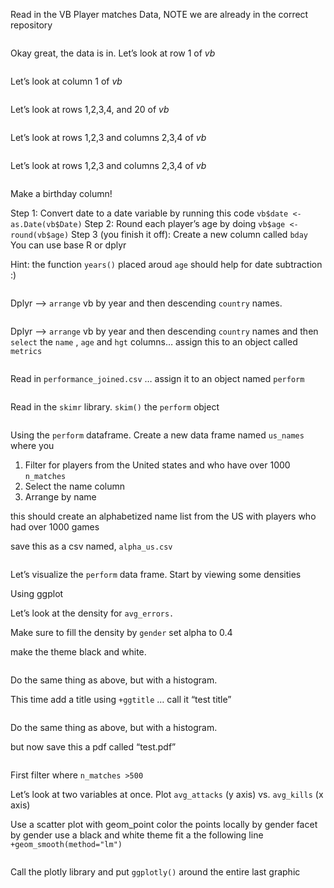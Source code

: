 

Read in the VB Player matches Data, NOTE we are already in the correct repository


```r

```


Okay great, the data is in. Let's look at row 1 of *vb* 


```r


```



Let's look at column 1 of *vb* 

```r

```



Let's look at rows 1,2,3,4, and 20 of *vb* 


```r


```



Let's look at rows 1,2,3 and columns 2,3,4 of *vb* 


```r

```


Let's look at rows 1,2,3 and columns 2,3,4 of *vb* 


```r

```


Make a birthday column!

Step 1: Convert date to a date variable by running this code `vb$date <- as.Date(vb$Date)`
Step 2: Round each player's age by doing `vb$age <- round(vb$age)`
Step 3 (you finish it off): Create a new column called `bday` You can use base R or dplyr

Hint: the function `years()` placed aroud `age` should help for date subtraction :) 



```r


```


Dplyr --> `arrange` vb by year and then descending `country` names.


```r

```


Dplyr --> `arrange` vb by year and then descending `country` names and then `select` the `name` , `age` and `hgt` columns... assign this to an object called `metrics`


```r

```


Read in `performance_joined.csv` ... assign it to an object named `perform`

```r

```


Read in the `skimr` library. `skim()` the `perform` object

```r

```


Using the `perform` dataframe. Create a new data frame named `us_names` where you

(1) Filter for players from the United states and who have over 1000 `n_matches`
(2) Select the name column
(3) Arrange by name


this should create an alphabetized name list from the US with players who had over 1000 games

save this as a csv named, `alpha_us.csv`

```r

```

Let's visualize the `perform` data frame. Start by viewing some densities

Using ggplot

Let's look at the density for `avg_errors.` 

Make sure to fill the density by `gender` set alpha to 0.4

make the theme black and white.

```r

```


Do the same thing as above, but with a histogram.

This time add a title using `+ggtitle` ... call it "test title"  

```r

```


Do the same thing as above, but with a histogram.


but now save this a pdf called "test.pdf"

```r

```


First filter where `n_matches >500`

Let's look at two variables at once. Plot `avg_attacks` (y axis) vs. `avg_kills` (x axis)

Use a scatter plot with geom_point
color the points locally by gender
facet by gender
use a black and white theme
fit a the following line `+geom_smooth(method="lm")`

```r


```


Call the plotly library and put `ggplotly()` around the entire last graphic

```r


```


